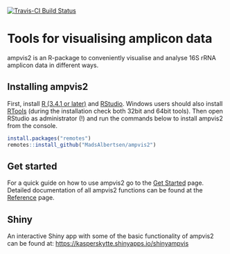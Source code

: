 [![Travis-CI Build Status](https://travis-ci.org/MadsAlbertsen/ampvis2.svg?branch=master)](https://travis-ci.org/MadsAlbertsen/ampvis2)

# Tools for visualising amplicon data

ampvis2 is an R-package to conveniently visualise and analyse 16S rRNA amplicon data in different ways.

## Installing ampvis2
First, install [R (3.4.1 or later)](https://mirrors.dotsrc.org/cran/) and [RStudio](https://www.rstudio.com/products/rstudio/download/#download). Windows users should also install  [RTools](https://mirrors.dotsrc.org/cran/bin/windows/Rtools/) (during the installation check both 32bit and 64bit tools). Then open RStudio as administrator (!) and run the commands below to install ampvis2 from the console. 

```r
install.packages("remotes")
remotes::install_github("MadsAlbertsen/ampvis2")
```

## Get started
For a quick guide on how to use ampvis2 go to the [Get Started](https://madsalbertsen.github.io/ampvis2/articles/ampvis2.html) page. Detailed documentation of all ampvis2 functions can be found at the [Reference](https://madsalbertsen.github.io/ampvis2/reference/index.html) page.  

## Shiny
An interactive Shiny app with some of the basic functionality of ampvis2 can be found at: [https://kasperskytte.shinyapps.io/shinyampvis](https://kasperskytte.shinyapps.io/shinyampvis)

